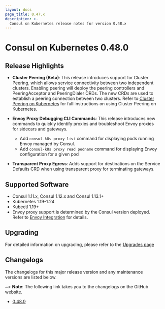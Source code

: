 ```yaml
---
layout: docs
page_title: 0.47.x
description: >-
  Consul on Kubernetes release notes for version 0.48.x
---
```


# Consul on Kubernetes 0.48.0

## Release Highlights

- **Cluster Peering (Beta)**: This release introduces support for Cluster Peering, which allows service connectivity between two independent clusters. Enabling peering will deploy the peering controllers and PeeringAcceptor and PeeringDialer CRDs. The new CRDs are used to establish a peering connection between two clusters. Refer to [Cluster Peering on Kubernetes](/docs/connect/cluster-peering/k8s) for full instructions on using Cluster Peering on Kubernetes.
  
- **Envoy Proxy Debugging CLI Commands**: This release introduces new commands to quickly identify proxies and troubleshoot Envoy proxies for sidecars and gateways. 
  * Add `consul-k8s proxy list` command for displaying pods running Envoy managed by Consul. 
  * Add `consul-k8s proxy read podname` command for displaying Envoy configuration for a given pod

- **Transparent Proxy Egress**: Adds support for destinations on the Service Defaults CRD when using transparent proxy for terminating gateways.

## Supported Software

- Consul 1.11.x, Consul 1.12.x and Consul 1.13.1+
- Kubernetes 1.19-1.24
- Kubectl 1.19+
- Envoy proxy support is determined by the Consul version deployed. Refer to
  [Envoy Integration](/docs/connect/proxies/envoy) for details.

## Upgrading

For detailed information on upgrading, please refer to the [Upgrades page](/docs/k8s/upgrade)

## Changelogs

The changelogs for this major release version and any maintenance versions are listed below.

~> **Note:** The following link takes you to the changelogs on the GitHub website.

- [0.48.0](https://github.com/hashicorp/consul-k8s/releases/tag/v0.48.0)
